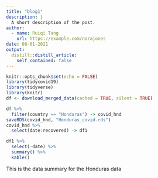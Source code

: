 ```yaml
---
title: "blog1"
description: |
  A short description of the post.
author:
  - name: Ruiqi Tang
    url: https://example.com/norajones
date: 08-01-2021
output:
  distill::distill_article:
    self_contained: false
---
```



```r
knitr::opts_chunk$set(echo = FALSE)
library(tidycovid19)
library(tidyverse)
library(knitr)
df <- download_merged_data(cached = TRUE, silent = TRUE)

df %>%
  filter(country == "Honduras") -> covid_hnd
saveRDS(covid_hnd, "Honduras_covid.rds")
covid_hnd %>%
  select(date:recovered) -> df1
```

```r
df1 %>%
  select(-date) %>%
  summary() %>%
  kable()
```

This is the data summary for the Honduras data

